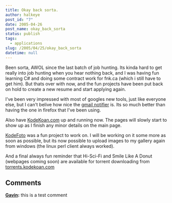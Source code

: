 ```yaml
---
title: Okay back sorta.
author: halkeye
post_id: "7"
date: 2005-04-26
post_name: okay_back_sorta
status: publish
tags:
  - applications
slug: /2005/04/25/okay_back_sorta
datetime: null
---
```


Been sorta, AWOL since the last batch of job hunting. Its kinda hard to get really into job hunting when you hear nothing back, and I was having fun learning C# and doing some contract work for fnk.ca (which i still have to get him). But thats over with now, and the fun projects have been put back on hold to create a new resume and start applying again.

I've been very impressed with most of googles new tools, just like everyone else, but I can't belive how nice the [gmail notifier](https://toolbar.google.com/gmail-helper/index.html) is. Its so much better than having the one in firefox that I've been using.

Also have [KodeKoan.com](https://kodekoan.com) up and running now. The pages will slowly start to show up as I finish any minor details on the main page.

[KodeFoto](https://www.kodekoan.com/project/KodeFoto) was a fun project to work on. I will be working on it some more as soon as possible, but its now possible to upload images to my gallery again from windows (the linux perl client always worked).

And a final always fun reminder that Hi-Sci-Fi and Smile Like A Donut (webpages coming soon) are available for torrent downloading from [torrents.kodekoan.com](https://torrents.kodekoan.com)

## Comments

**[Gavin](#68 "2005-05-06 15:54:35"):** this is a test comment

